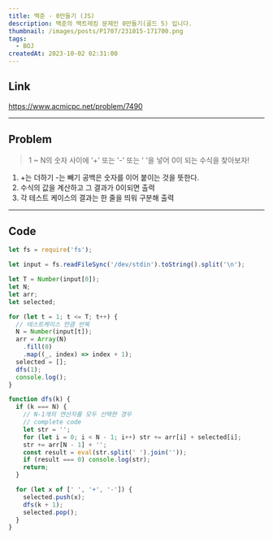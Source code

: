```yaml
---
title: 백준 - 0만들기 (JS)
description: 백준의 백트레킹 문제인 0만들기(골드 5) 입니다.
thumbnail: /images/posts/P1707/231015-171700.png
tags:
  - BOJ
createdAt: 2023-10-02 02:31:00
---
```


## Link

https://www.acmicpc.net/problem/7490

<hr />

## Problem

> 1 ~ N의 숫자 사이에 '+' 또는 '-' 또는 ' '을 넣어 0이 되는 수식을 찾아보자!

1. +는 더하기 -는 빼기 공백은 숫자를 이어 붙이는 것을 뜻한다.
2. 수식의 값을 계산하고 그 결과가 0이되면 출력
3. 각 테스트 케이스의 결과는 한 줄을 띄워 구분해 출력

<hr />

## Code

```javascript
let fs = require('fs');

let input = fs.readFileSync('/dev/stdin').toString().split('\n');

let T = Number(input[0]);
let N;
let arr;
let selected;

for (let t = 1; t <= T; t++) {
  // 테스트케이스 만큼 반복
  N = Number(input[t]);
  arr = Array(N)
    .fill(0)
    .map((_, index) => index + 1);
  selected = [];
  dfs(1);
  console.log();
}

function dfs(k) {
  if (k === N) {
    // N-1개의 연산자를 모두 선택한 경우
    // complete code
    let str = '';
    for (let i = 0; i < N - 1; i++) str += arr[i] + selected[i];
    str += arr[N - 1] + '';
    const result = eval(str.split(' ').join(''));
    if (result === 0) console.log(str);
    return;
  }

  for (let x of [' ', '+', '-']) {
    selected.push(x);
    dfs(k + 1);
    selected.pop();
  }
}
```
